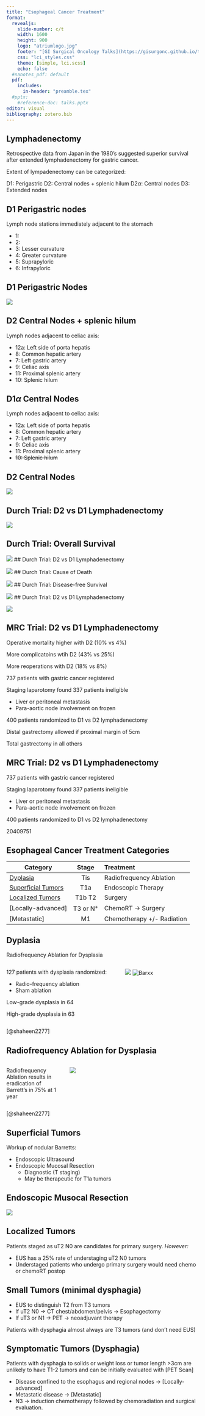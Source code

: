 ```yaml
---
title: "Esophageal Cancer Treatment"
format: 
  revealjs:
    slide-number: c/t
    width: 1600
    height: 900
    logo: "atriumlogo.jpg"
    footer: "[GI Surgical Oncology Talks](https://gisurgonc.github.io/talks/)"
    css: "lci_styles.css"
    theme: [simple, lci.scss]
    echo: false
  #nanotes_pdf: default
  pdf:
    includes:
      in-header: "preamble.tex"
  #pptx: 
    #reference-doc: talks.pptx
editor: visual
bibliography: zotero.bib
---
```


## Lymphadenectomy

Retrospective data from Japan in the 1980's suggested superior survival after extended lymphadenectomy for gastric cancer.

Extent of lympadenectomy can be categorized:

D1: Perigastric D2: Central nodes + splenic hilum D2$\alpha$: Central nodes D3: Extended nodes

## D1 Perigastric nodes

Lymph node stations immediately adjacent to the stomach

-   1:
-   2:
-   3: Lesser curvature
-   4: Greater curvature
-   5: Suprapyloric
-   6: Infrapyloric

## D1 Perigastric Nodes

![](https://deidt7p41jzcy.cloudfront.net/songun-gr1_lrg_D1_1980.png)

## D2 Central Nodes + splenic hilum

Lymph nodes adjacent to celiac axis:

-   12a: Left side of porta hepatis
-   8: Common hepatic artery
-   7: Left gastric artery
-   9: Celiac axis
-   11: Proximal splenic artery
-   10: Splenic hilum

## D1$\alpha$ Central Nodes

Lymph nodes adjacent to celiac axis:

-   12a: Left side of porta hepatis
-   8: Common hepatic artery
-   7: Left gastric artery
-   9: Celiac axis
-   11: Proximal splenic artery
-   ~~10: Splenic hilum~~

## D2 Central Nodes

![](https://deidt7p41jzcy.cloudfront.net/songun-gr1_lrg_D2_1980.png)

## Durch Trial: D2 vs D1 Lymphadenectomy


![](https://deidt7p41jzcy.cloudfront.net/songun-gr2_lrg.gif)

## Durch Trial: Overall Survival


![](https://deidt7p41jzcy.cloudfront.net/songun-gr3_lrg.jpg)
## Durch Trial: D2 vs D1 Lymphadenectomy


![](https://deidt7p41jzcy.cloudfront.net/songun-gr3_lrg.jpg)
## Durch Trial: Cause of Death


![](https://deidt7p41jzcy.cloudfront.net/songun-gr4_lrg.jpg)
## Durch Trial: Disease-free Survival


![](https://deidt7p41jzcy.cloudfront.net/songun-gr5_lrg.jpg)
## Durch Trial: D2 vs D1 Lymphadenectomy


![](https://deidt7p41jzcy.cloudfront.net/songun-gr3_lrg.jpg)




## MRC Trial: D2 vs D1 Lymphadenectomy

Operative mortality higher with D2 (10% vs 4%)

More complicatoins wtih D2 (43% vs 25%)

More reoperations with D2 (18% vs 8%)





737 patients with gastric cancer registered

Staging laparotomy found 337 patients ineligible

- Liver or peritoneal metastasis
- Para-aortic node involvement on frozen

400 patients randomized to D1 vs D2 lymphadenectomy

Distal gastrectomy allowed if proximal margin of 5cm

Total gastrectomy in all others


## MRC Trial: D2 vs D1 Lymphadenectomy

737 patients with gastric cancer registered

Staging laparotomy found 337 patients ineligible

- Liver or peritoneal metastasis
- Para-aortic node involvement on frozen

400 patients randomized to D1 vs D2 lymphadenectomy

20409751

## Esophageal Cancer Treatment Categories

| Category             |   Stage    | Treatment                  |
|----------------------|:----------:|:---------------------------|
| [Dyplasia]           |    Tis     | Radiofrequency Ablation    |
| [Superficial Tumors] |    T1a     | Endoscopic Therapy         |
| [Localized Tumors]   |   T1b T2   | Surgery                    |
| \[Locally-advanced\] | T3 or N^+^ | ChemoRT → Surgery          |
| \[Metastatic\]       |     M1     | Chemotherapy +/- Radiation |

## Dyplasia

Radiofrequency Ablation for Dysplasia

::::: columns
::: {.column width="60%"}
127 patients with dysplasia randomized:

-   Radio-frequency ablation
-   Sham ablation

Low-grade dysplasia in 64

High-grade dysplasia in 63
:::

::: {.column width="40%"}
![](images/rfa_esophagus.png) ![Barxx](images/barxx.png)
:::
:::::

::: aside
[@shaheen2277]
:::

## Radiofrequency Ablation for Dysplasia

::::: columns
::: {.column width="30%"}
Radiofrequency Ablation results in eradication of Barrett's in 75% at 1 year
:::

::: {.column width="70%"}
![](images/shaheen.png)
:::
:::::

::: aside
[@shaheen2277]
:::

## Superficial Tumors

Workup of nodular Barretts:

-   Endoscopic Ultrasound
-   Endoscopic Mucosal Resection
    -   Diagnostic (T staging)
    -   May be therapeutic for T1a tumors

## Endoscopic Musocal Resection

![](images/EMR.jpg){fig-align="right"}

## Localized Tumors

Patients staged as uT2 N0 are candidates for primary surgery. *However:*

-   EUS has a 25% rate of understaging uT2 N0 tumors
-   Understaged patients who undergo primary surgery would need chemo or chemoRT postop

## Small Tumors (minimal dysphagia)

-   EUS to distinguish T2 from T3 tumors
-   If uT2 N0 $\rightarrow$ CT chest/abdomen/pelvis $\rightarrow$ Esophagectomy
-   If uT3 or N1 $\rightarrow$ PET $\rightarrow$ neoadjuvant therapy

Patients with dysphagia almost always are T3 tumors (and don't need EUS)

## Symptomatic Tumors (Dysphagia)

Patients with dysphagia to solids or weight loss or tumor length \>3cm are unlikely to have T1-2 tumors and can be initially evaluated with \[PET Scan\]

-   Disease confined to the esophagus and regional nodes $\rightarrow$ \[Locally-advanced\]
-   Metastatic disease $\rightarrow$ \[Metastatic\]
-   N3 $\rightarrow$ induction chemotherapy followed by chemoradiation and surgical evaluation.
